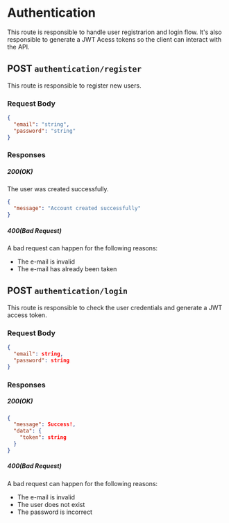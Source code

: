 # Authentication

This route is responsible to handle user registrarion and login flow.
It's also responsible to generate a JWT Acess tokens so the client can interact with the API.

## POST `authentication/register`

This route is responsible to register new users.

### Request Body

```json
{
  "email": "string",
  "password": "string"
}
```

### Responses

##### 200(OK)

The user was created successfully.

```json
{
  "message": "Account created successfully"
}
```

##### 400(Bad Request)

A bad request can happen for the following reasons:

- The e-mail is invalid
- The e-mail has already been taken

## POST `authentication/login`

This route is responsible to check the user credentials and generate a JWT access token.

### Request Body

```json
{
  "email": string,
  "password": string
}
```

### Responses

##### 200(OK)

```json
{
  "message": Success!,
  "data": {
    "token": string
  }
}
```

##### 400(Bad Request)

A bad request can happen for the following reasons:

- The e-mail is invalid
- The user does not exist
- The password is incorrect
